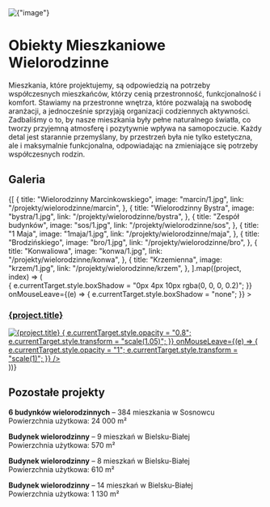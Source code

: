 
<div
  style={{
    width: "100%",
    height: "200px",
    overflow: "hidden",
    display: "flex",
    alignItems: "center",
    justifyContent: "center",
    marginBottom: 40,
  }}
>
  <img
    alt={"image"}
    src={`/compressed/wielo/1maja/1.jpg`}
    style={{
      width: "100%",
      minHeight: 200,
      objectFit: "cover",
    }}
  />
</div>

# Obiekty Mieszkaniowe Wielorodzinne

Mieszkania, które projektujemy, są odpowiedzią na potrzeby współczesnych mieszkańców, którzy cenią przestronność, funkcjonalność i komfort. Stawiamy na przestronne wnętrza, które pozwalają na swobodę aranżacji, a jednocześnie sprzyjają organizacji codziennych aktywności. Zadbaliśmy o to, by nasze mieszkania były pełne naturalnego światła, co tworzy przyjemną atmosferę i pozytywnie wpływa na samopoczucie. Każdy detal jest starannie przemyślany, by przestrzeń była nie tylko estetyczna, ale i maksymalnie funkcjonalna, odpowiadając na zmieniające się potrzeby współczesnych rodzin.

## Galeria

<div style={{ width: "100%" }}>
  <div
    style={{
      display: "grid",
      gridTemplateColumns: "repeat(2, 1fr)",
      gap: "14px",
    }}
  >
    {[
      {
        title: "Wielorodzinny Marcinkowskiego",
        image: "marcin/1.jpg",
        link: "/projekty/wielorodzinne/marcin",
      },
      {
        title: "Wielorodzinny Bystra",
        image: "bystra/1.jpg",
        link: "/projekty/wielorodzinne/bystra",
      },
      {
        title: "Zespół budynków",
        image: "sos/1.jpg",
        link: "/projekty/wielorodzinne/sos",
      },
      {
        title: "1 Maja",
        image: "1maja/1.jpg",
        link: "/projekty/wielorodzinne/maja",
      },
      {
        title: "Brodzińskiego",
        image: "bro/1.jpg",
        link: "/projekty/wielorodzinne/bro",
      },
      {
        title: "Konwaliowa",
        image: "konwa/1.jpg",
        link: "/projekty/wielorodzinne/konwa",
      },
      {
        title: "Krzemienna",
        image: "krzem/1.jpg",
        link: "/projekty/wielorodzinne/krzem",
      },
    ].map((project, index) => (
      <div
        key={index}
        style={{
          display: "flex",
          flexDirection: "column",
          alignItems: "center",
          textAlign: "center",
          transition: "all 0.3s ease-in-out",
        }}
        onMouseEnter={(e) => {
          e.currentTarget.style.boxShadow = "0px 4px 10px rgba(0, 0, 0, 0.2)";
        }}
        onMouseLeave={(e) => {
          e.currentTarget.style.boxShadow = "none";
        }}
      >
        <a href={project.link} style={{ textDecoration: "none" }}>
          <h3
            style={{
              fontSize: 18,
              width: "100%",
              transition: "color 0.3s",
            }}
          >
            {project.title}
          </h3>
          <div
            style={{
              width: "100%",
              height: "300px",
              overflow: "hidden",
              display: "flex",
              alignItems: "center",
              justifyContent: "center",
            }}
          >
            <img
              alt={project.title}
              src={`/compressed/wielo/${project.image}`}
              style={{
                width: "100%",
                minHeight: 300,
                objectFit: "cover",
                transition: "opacity 0.3s ease-in-out, transform 0.3s",
              }}
              onMouseEnter={(e) => {
                e.currentTarget.style.opacity = "0.8";
                e.currentTarget.style.transform = "scale(1.05)";
              }}
              onMouseLeave={(e) => {
                e.currentTarget.style.opacity = "1";
                e.currentTarget.style.transform = "scale(1)";
              }}
            />
          </div>
        </a>
      </div>
    ))}
  </div>
</div>

## Pozostałe projekty

**6 budynków wielorodzinnych** – 384 mieszkania w Sosnowcu  
Powierzchnia użytkowa: 24 000 m²

**Budynek wielorodzinny** – 9 mieszkań w Bielsku-Białej  
Powierzchnia użytkowa: 570 m²

**Budynek wielorodzinny** – 8 mieszkań w Bielsku-Białej  
Powierzchnia użytkowa: 610 m²

**Budynek wielorodzinny** – 14 mieszkań w Bielsku-Białej  
Powierzchnia użytkowa: 1 130 m²
